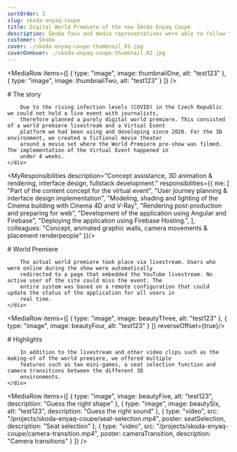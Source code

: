 ```yaml
---
sortOrder: 2
slug: skoda-enyaq-coupe
title: Digital World Premiere of the new Škoda Enyaq Coupé
description: Škoda fans and media representatives were able to follow the world premiere of the new Škoda Enyaq Coupé iV live on the Internet at skoda-virtual-event.com on January 1st at 16:00. The website was online in advance, with various teaser videos providing first impressions.
customer: Škoda
cover: ./skoda-enyaq-coupe-thumbnail_01.jpg
coverOnHover: ./skoda-enyaq-coupe-thumbnail_02.jpg
---
```


<MediaRow items={[
    {
        type: "image",
        image: thumbnailOne,
        alt: "test123"
    },
    {
        type: "image",
        image: thumbnailTwo,
        alt: "test123"
    }
]} />

<div className="container-small">
    <div className="prose prose-invert">
        # The story

        Due to the rising infection levels (COVID) in the Czech Republic we could not hold a live event with journalists,
        therefore planned a purely digital world premiere. This consisted of a world premiere livestream and a Virtual Event
        platform we had been using and developing since 2020. For the 3D environment, we created a fictional movie theater
        around a movie set where the World Premiere pre-show was filmed. The implementation of the Virtual Event happened in
        under 4 weeks.
    </div>
</div>

<VideoPlayer client:visible src="/projects/skoda-enyaq-coupe/transition-01.mp4" poster={transitionPoser} />

<MyResponsibilities description="Concept assistance, 3D animation & rendering, interface design, fullstack development."
                    responsibilities={{
                        me: [
                            "Part of the content concept for the virtual event",
                            "User journey planning & interface design implementation",
                            "Modeling, shading and lighting of the Cinema building with Cinema 4D and V-Ray",
                            "Rendering post-production and preparing for web",
                            "Development of the application using Angular and Firebase",
                            "Deploying the application using Firebase Hosting.",
                        ],
                        colleagues: "Concept, animated graphic walls, camera movements & placement renderpeople"
                    }}/>

<div className="container-small">
    <div className="prose prose-invert">
        # World Premiere

        The actual world premiere took place via livestream. Users who were online during the show were automatically
        redirected to a page that embedded the YouTube livestream. No active user of the site could miss the event. The
        entire system was based on a remote configuration that could update the status of the application for all users in
        real time.
    </div>
</div>

<MediaRow items={[
    {
        type: "image",
        image: beautyThree,
        alt: "test123"
    },
    {
        type: "image",
        image: beautyFour,
        alt: "test123"
    }
]} reverseOffset={true}/>

<div className="container-small">
    <div className="prose prose-invert">
        # Highlights

        In addition to the livestream and other video clips such as the making-of of the world premiere, we offered multiple
        features such as two mini-games, a seat selection function and camera transitions between the different 3D
        environments.
    </div>
</div>

<MediaRow items={[
    {
        type: "image",
        image: beautyFive,
        alt: "test123",
        description: "Guess the right shape"
    },
    {
        type: "image",
        image: beautySix,
        alt: "test123",
        description: "Guess the right sound"
    },
    {
        type: "video",
        src: "/projects/skoda-enyaq-coupe/seat-selection.mp4",
        poster: seatSelection,
        description: "Seat selection"
    },
    {
        type: "video",
        src: "/projects/skoda-enyaq-coupe/camera-transition.mp4",
        poster: cameraTransition,
        description: "Camera transitions"
    }
]} />

<VideoPlayer client:visible src="/projects/skoda-enyaq-coupe/runthrough.mp4" poster={runthrough} muted={false} />